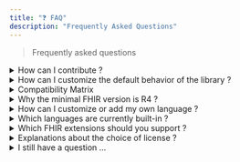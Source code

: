 ```yaml
---
title: "❓ FAQ"
description: "Frequently Asked Questions"
---
```


> Frequently asked questions

<details>
<summary>How can I contribute ?</summary>

Any contribution is welcome! Read more [here](contributing).

</details>

<details>
<summary>How can I customize the default behavior of the library ?</summary>

The library was built with that in mind. Read more [here](demo/custom).

</details>

<details>
<summary>Compatibility Matrix</summary>

| Version              | FHIR        |
| -------------------- | ----------- |
| `>= 1.0.0` (current) | `R4 and R5` |

</details>

<details>
<summary>Why the minimal FHIR version is R4 ?</summary>

Several reasons :

- FHIR version R4 is the most widely used version of FHIR, as stated by [many actors like HAPI FHIR creators](https://smilecdr.com/docs/fhir_repository/fhir_versions.html)
- Many tools don't care anymore for older versions
- It fits my needs when I designed this project

:::tip

You can migrate your dosages from R3 to R4 quick easily, as it is just a matter to putting `dose[x]` / `rate[x]` under `doseAndRate`.

:::

</details>

<details>
<summary>How can I customize or add my own language ?</summary>

You can choose your preferred way :

1. Make a pull request on the repository : simply add translations files [for your locale](https://github.com/jy95/fhir-dosage-utils/tree/main/src/locales).
2. Use a [i18next backend](https://www.i18next.com/overview/plugins-and-utils#backends) like [showcast in documentation](custom/i18nConfig)

You can use [English files](https://github.com/jy95/fhir-dosage-utils/tree/main/src/locales/en) for reference. Each file has a single responsibility :

- [common](https://github.com/jy95/fhir-dosage-utils/blob/main/src/locales/en/common.json) : Anything that isn't related to a specific ValueSet
- [daysOfWeek](https://github.com/jy95/fhir-dosage-utils/blob/main/src/locales/en/daysOfWeek.json) : Codes related to [Days Of Week](https://build.fhir.org/valueset-days-of-week.html) ValueSet
- [eventTiming](https://github.com/jy95/fhir-dosage-utils/blob/main/src/locales/en/eventTiming.json) : Codes related to [EventTiming](https://build.fhir.org/valueset-event-timing.html) ValueSet
- [unitsOfTime](https://github.com/jy95/fhir-dosage-utils/blob/main/src/locales/en/unitsOfTime.json) : Codes related to [UnitsOfTime](https://build.fhir.org/valueset-units-of-time.html) ValueSet

</details>

<details>
<summary>Which languages are currently built-in ?</summary>

4 [locales](https://github.com/jy95/fhir-dosage-utils/tree/main/src/locales) are currently implemented :

1. "en" (English)
2. "fr" (French)
3. "nl" (Dutch)
4. "de" (German)

</details>

<details>
<summary>Which FHIR extensions should you support ?</summary>

- Your country extensions (e.g. [Belgian ones](https://www.ehealth.fgov.be/standards/fhir/))
- [FHIR Extensions Pack](https://hl7.org/fhir/extensions/artifacts.html) (for international and interoperability reasons)

Currently, 5 extensions are known to have impacts with Dosage / Timing with [FHIR Extensions Pack](https://hl7.org/fhir/extensions/artifacts.html) :

- [Conditions](https://hl7.org/fhir/extensions/StructureDefinition-dosage-conditions.html)
- [Days of cycle](https://hl7.org/fhir/extensions/StructureDefinition-timing-daysOfCycle.html)
- [Timing day of month](https://hl7.org/fhir/extensions/StructureDefinition-timing-dayOfMonth.html)
- [Timing Exact](https://hl7.org/fhir/extensions/StructureDefinition-timing-exact.html)
- [Minimum Gap Between Doses](https://hl7.org/fhir/extensions/StructureDefinition-dosage-minimumGapBetweenDose.html)

</details>

<details>
<summary>Explanations about the choice of license ?</summary>

The library is licensed under the AGPL 3.0 license to ensure everyone benefits from improvements and keeps the project collaborative and open. Here's a simplified breakdown:

| Feature                                                                                                                    | Permitted | Not Permitted |
| -------------------------------------------------------------------------------------------------------------------------- | --------- | ------------- |
| Use the library in your project (commercial/non-commercial)                                                                | ✔        |               |
| Follow open closed principle                                                                                               | ✔        |               |
| Distribute a modified version publicly and keep your changes closed-source                                                 |           | ✔            |
| Create derivative works (e.g., new libraries based on this code) and distribute them under a different license (if public) |           | ✔            |

</details>

<details>
<summary>I still have a question ...</summary>

Create a ticket to speak about it on our discussions space on [Github](https://github.com/jy95/fhir-dosage-utils/discussions)

</details>
